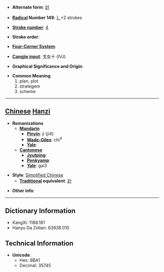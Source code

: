 * '''Alternate form''': [[計]]

* '''[[Wiktionary:Chinese radical index| Radical]] Number 149''': [[Wiktionary:Chinese radical index 讠|讠]]+2 strokes

* '''[[Wiktionary:Chinese total strokes index|Stroke number]]''': [[Wiktionary:Chinese total strokes index 4|4]]

* '''Stroke order''': 

* '''[[Wiktionary:Chinese four corner index|Four-Corner System]]''': 

* '''[[Wiktionary:Chinese Cangjie index|Cangjie input]]''': 戈女十 (IVJ)

* '''Graphical Significance and Origin''': 

* '''Common Meaning'''
*#plan, plot
*# strategem
*# scheme


----

== [[Chinese]] [[Hanzi]] ==

* '''Romanizations'''
** '''[[Mandarin]]'''
*** '''[[Pinyin]]''': jì (ji4)
*** '''[[Wade-Giles]]''': chi<sup>4</sup>
*** '''[[Yale]]''': 
** '''[[Cantonese]]'''
*** '''[[Jyutping]]''':
*** '''[[Penkyamp]]''': 
*** '''[[Yale]]''': gai3

* '''Style''': [[Simplified Chinese]] 
** '''[[Traditional Chinese|Traditional]] equivalent''': [[計]]

* '''Other info''': 

----

== Dictionary Information ==

* KangXi: 1188.181
* Hanyu Da Zidian: 63938.010

== Technical Information ==

* '''Unicode''':
** Hex: 8BA1
** Decimal: 35745